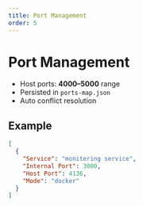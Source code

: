```yaml
---
title: Port Management
order: 5
---
```


# Port Management

- Host ports: **4000–5000** range
- Persisted in `ports-map.json`
- Auto conflict resolution

## Example

```json
[
  {
    "Service": "monitering service",
    "Internal Port": 3000,
    "Host Port": 4136,
    "Mode": "docker"
  }
]
```
